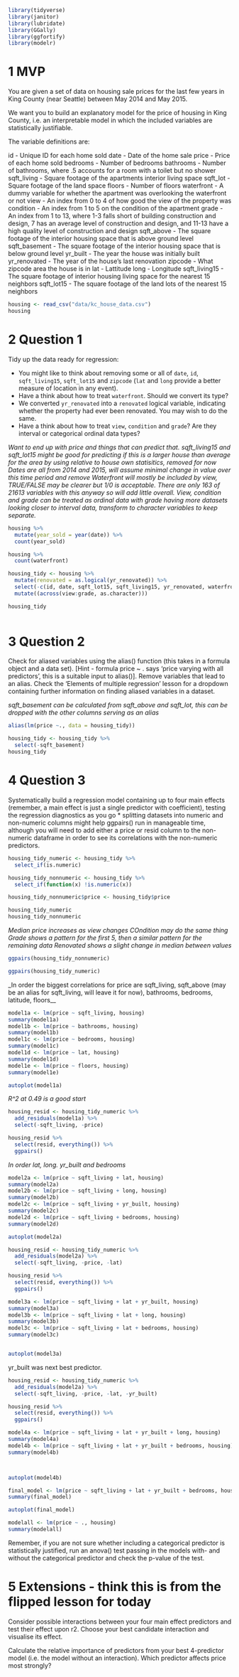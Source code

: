 
```r
library(tidyverse)
library(janitor)
library(lubridate)
library(GGally)
library(ggfortify)
library(modelr)
```




# 1 MVP
You are given a set of data on housing sale prices for the last few years in King County (near Seattle) between May 2014 and May 2015.


We want you to build an explanatory model for the price of housing in King County, i.e. an interpretable model in which the included variables are statistically justifiable.

The variable definitions are:

id - Unique ID for each home sold
date - Date of the home sale
price - Price of each home sold
bedrooms - Number of bedrooms
bathrooms - Number of bathrooms, where .5 accounts for a room with a toilet but no shower
sqft_living - Square footage of the apartments interior living space
sqft_lot - Square footage of the land space
floors - Number of floors
waterfront - A dummy variable for whether the apartment was overlooking the waterfront or not
view - An index from 0 to 4 of how good the view of the property was
condition - An index from 1 to 5 on the condition of the apartment
grade - An index from 1 to 13, where 1-3 falls short of building construction and design, 7 has an average level of construction and design, and 11-13 have a high quality level of construction and design
sqft_above - The square footage of the interior housing space that is above ground level
sqft_basement - The square footage of the interior housing space that is below ground level
yr_built - The year the house was initially built
yr_renovated - The year of the house’s last renovation
zipcode - What zipcode area the house is in
lat - Lattitude
long - Longitude
sqft_living15 - The square footage of interior housing living space for the nearest 15 neighbors
sqft_lot15 - The square footage of the land lots of the nearest 15 neighbors

```r
housing <- read_csv("data/kc_house_data.csv")
housing
```

# 2 Question 1
Tidy up the data ready for regression:

* You might like to think about removing some or all of `date`, `id`, `sqft_living15`, `sqft_lot15` and `zipcode` (`lat` and `long` provide a better measure of location in any event).
* Have a think about how to treat `waterfront`. Should we convert its type?
* We converted `yr_renovated` into a `renovated` logical variable, indicating whether the property had ever been renovated. You may wish to do the same.
* Have a think about how to treat `view`, `condition` and `grade`? Are they interval or categorical ordinal data types?

_Want to end up with price and things that can predict that._
_sqft_living15 and sqft_lot15 might be good for predicting if this is a larger house than average for the area by using relative to house own statisitics, removed for now_
_Dates are all from 2014 and 2015, will assume minimal change in value over this time period and remove_
_Waterfront will mostly be included by view, TRUE/FALSE may be clearer but 1/0 is acceptable. There are only 163 of 21613 variables with this anyway so will add little overall._
_View, condition and grade can be treated as ordinal data with grade having more datasets looking closer to interval data, transform to character variables to keep separate._

```r
housing %>% 
  mutate(year_sold = year(date)) %>% 
  count(year_sold)

housing %>% 
  count(waterfront)

housing_tidy <- housing %>% 
  mutate(renovated = as.logical(yr_renovated)) %>% 
  select(-c(id, date, sqft_lot15, sqft_living15, yr_renovated, waterfront)) %>% 
  mutate((across(view:grade, as.character)))

housing_tidy
  
```

# 3 Question 2
Check for aliased variables using the alias() function (this takes in a formula object and a data set). [Hint - formula price ~ . says ‘price varying with all predictors’, this is a suitable input to alias()]. Remove variables that lead to an alias. Check the ‘Elements of multiple regression’ lesson for a dropdown containing further information on finding aliased variables in a dataset.

_sqft_basement can be calculated from sqft_above and sqft_lot, this can be dropped with the other columns serving as an alias_

```r
alias(lm(price ~., data = housing_tidy))

housing_tidy <- housing_tidy %>% 
  select(-sqft_basement)
housing_tidy

```



# 4 Question 3
Systematically build a regression model containing up to four main effects (remember, a main effect is just a single predictor with coefficient), testing the regression diagnostics as you go * splitting datasets into numeric and non-numeric columns might help ggpairs() run in manageable time, although you will need to add either a price or resid column to the non-numeric dataframe in order to see its correlations with the non-numeric predictors.

```r
housing_tidy_numeric <- housing_tidy %>% 
  select_if(is.numeric)

housing_tidy_nonnumeric <- housing_tidy %>%
  select_if(function(x) !is.numeric(x))

housing_tidy_nonnumeric$price <- housing_tidy$price

housing_tidy_numeric
housing_tidy_nonnumeric
```
_Median price increases as view changes_
_COndition may do the same thing_
_Grade shows a pattern for the first 5, then a similar pattern for the remaining data_
_Renovated shows a slight change in median between values_
```r
ggpairs(housing_tidy_nonnumeric)
```
```r
ggpairs(housing_tidy_numeric)


```

_In order the biggest correlations for price are sqft_living, sqft_above (may be an alias for sqft_living, will leave it for now), bathrooms, bedrooms, latitude, floors__


```r
model1a <- lm(price ~ sqft_living, housing)
summary(model1a)
model1b <- lm(price ~ bathrooms, housing)
summary(model1b)
model1c <- lm(price ~ bedrooms, housing)
summary(model1c)
model1d <- lm(price ~ lat, housing)
summary(model1d)
model1e <- lm(price ~ floors, housing)
summary(model1e)

autoplot(model1a)
```
_R^2 at 0.49 is a good start_

```r

housing_resid <- housing_tidy_numeric %>% 
  add_residuals(model1a) %>% 
  select(-sqft_living, -price)

housing_resid %>% 
  select(resid, everything()) %>% 
  ggpairs()

```
_In order lat, long. yr_built and bedrooms_

```r
model2a <- lm(price ~ sqft_living + lat, housing)
summary(model2a)
model2b <- lm(price ~ sqft_living + long, housing)
summary(model2b)
model2c <- lm(price ~ sqft_living + yr_built, housing)
summary(model2c)
model2d <- lm(price ~ sqft_living + bedrooms, housing)
summary(model2d)

autoplot(model2a)
```

```r

housing_resid <- housing_tidy_numeric %>% 
  add_residuals(model2a) %>% 
  select(-sqft_living, -price, -lat)

housing_resid %>% 
  select(resid, everything()) %>% 
  ggpairs()

```


```r
model3a <- lm(price ~ sqft_living + lat + yr_built, housing)
summary(model3a)
model3b <- lm(price ~ sqft_living + lat + long, housing)
summary(model3b)
model3c <- lm(price ~ sqft_living + lat + bedrooms, housing)
summary(model3c)


autoplot(model3a)
```

yr_built was next best predictor.
```r

housing_resid <- housing_tidy_numeric %>% 
  add_residuals(model2a) %>% 
  select(-sqft_living, -price, -lat, -yr_built)

housing_resid %>% 
  select(resid, everything()) %>% 
  ggpairs()

```


```r
model4a <- lm(price ~ sqft_living + lat + yr_built + long, housing)
summary(model4a)
model4b <- lm(price ~ sqft_living + lat + yr_built + bedrooms, housing)
summary(model4b)



autoplot(model4b)
```


```r
final_model <- lm(price ~ sqft_living + lat + yr_built + bedrooms, housing)
summary(final_model)

autoplot(final_model)
```

```r
modelall <- lm(price ~ ., housing)
summary(modelall)
```


Remember, if you are not sure whether including a categorical predictor is statistically justified, run an anova() test passing in the models with- and without the categorical predictor and check the p-value of the test.







# 5 Extensions - think this is from the flipped lesson for today
Consider possible interactions between your four main effect predictors and test their effect upon r2. Choose your best candidate interaction and visualise its effect.

Calculate the relative importance of predictors from your best 4-predictor model (i.e. the model without an interaction). Which predictor affects price most strongly?